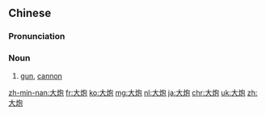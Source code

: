 {{also|大砲}}
==Chinese==
{{zh-forms|t2=大砲|s=大炮}}

===Pronunciation===
{{zh-pron
|m=dàpào
|c=daai6 paau3
|mn=tōa-phàu
|cat=n
}}

===Noun===
{{zh-noun}}

# [[gun]], [[cannon]]

[[zh-min-nan:大炮]]
[[fr:大炮]]
[[ko:大炮]]
[[mg:大炮]]
[[nl:大炮]]
[[ja:大炮]]
[[chr:大炮]]
[[uk:大炮]]
[[zh:大炮]]